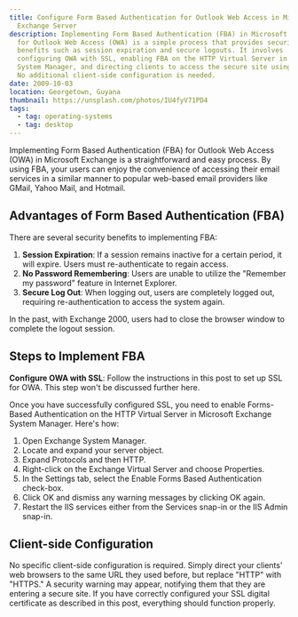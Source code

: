 ```yaml
---
title: Configure Form Based Authentication for Outlook Web Access in Microsoft
  Exchange Server
description: Implementing Form Based Authentication (FBA) in Microsoft Exchange
  for Outlook Web Access (OWA) is a simple process that provides security
  benefits such as session expiration and secure logouts. It involves
  configuring OWA with SSL, enabling FBA on the HTTP Virtual Server in Exchange
  System Manager, and directing clients to access the secure site using HTTPS.
  No additional client-side configuration is needed.
date: 2009-10-03
location: Georgetown, Guyana
thumbnail: https://unsplash.com/photos/IU4fyV71PD4
tags:
  - tag: operating-systems
  - tag: desktop
---
```


Implementing Form Based Authentication (FBA) for Outlook Web Access (OWA) in Microsoft Exchange is a straightforward and easy process. By using FBA, your users can enjoy the convenience of accessing their email services in a similar manner to popular web-based email providers like GMail, Yahoo Mail, and Hotmail.

## Advantages of Form Based Authentication (FBA)

There are several security benefits to implementing FBA:

1. **Session Expiration**: If a session remains inactive for a certain period, it will expire. Users must re-authenticate to regain access.
2. **No Password Remembering**: Users are unable to utilize the "Remember my password" feature in Internet Explorer.
3. **Secure Log Out**: When logging out, users are completely logged out, requiring re-authentication to access the system again.

In the past, with Exchange 2000, users had to close the browser window to complete the logout session.

## Steps to Implement FBA

**Configure OWA with SSL**: Follow the instructions in this post to set up SSL for OWA. This step won't be discussed further here.

Once you have successfully configured SSL, you need to enable Forms-Based Authentication on the HTTP Virtual Server in Microsoft Exchange System Manager. Here's how:

1. Open Exchange System Manager.
2. Locate and expand your server object.
3. Expand Protocols and then HTTP.
4. Right-click on the Exchange Virtual Server and choose Properties.
5. In the Settings tab, select the Enable Forms Based Authentication check-box.
6. Click OK and dismiss any warning messages by clicking OK again.
7. Restart the IIS services either from the Services snap-in or the IIS Admin snap-in.

## Client-side Configuration

No specific client-side configuration is required. Simply direct your clients' web browsers to the same URL they used before, but replace "HTTP" with "HTTPS." A security warning may appear, notifying them that they are entering a secure site. If you have correctly configured your SSL digital certificate as described in this post, everything should function properly.
